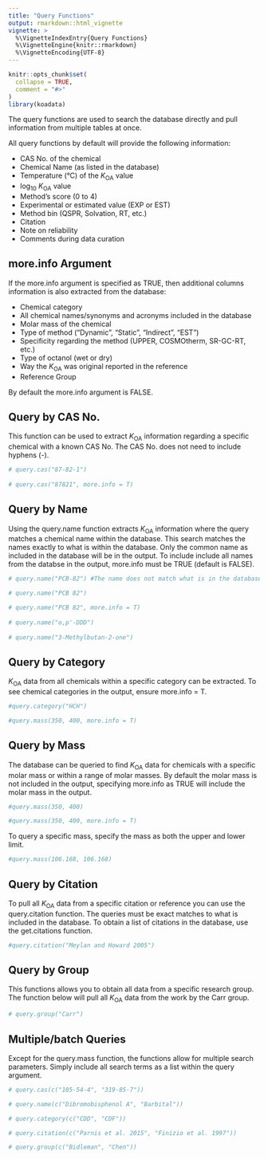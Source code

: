 ```yaml
---
title: "Query Functions"
output: rmarkdown::html_vignette
vignette: >
  %\VignetteIndexEntry{Query Functions}
  %\VignetteEngine{knitr::rmarkdown}
  %\VignetteEncoding{UTF-8}
---
```


```r
knitr::opts_chunk$set(
  collapse = TRUE,
  comment = "#>"
)
library(koadata) 
```

The query functions are used to search the database directly and pull information from multiple tables at once. 

All query functions by default will provide the following information:

* CAS No. of the chemical
* Chemical Name (as listed in the database)
* Temperature (°C) of the *K*~OA~ value
* log~10~ *K*~OA~ value
* Method's score (0 to 4)
* Experimental or estimated value (EXP or EST)
* Method bin (QSPR, Solvation, RT, etc.)
* Citation
* Note on reliability
* Comments during data curation

## more.info Argument

If the more.info argument is specified as TRUE, then additional columns information is also extracted from the database:

* Chemical category
* All chemical names/synonyms and acronyms included in the database
* Molar mass of the chemical
* Type of method ("Dynamic", "Static", "Indirect", "EST")
* Specificity regarding the method (UPPER, COSMOtherm, SR-GC-RT, etc.)
* Type of octanol (wet or dry)
* Way the *K*~OA~ was original reported in the reference
* Reference Group

By default the more.info argument is FALSE.

## Query by CAS No.

This function can be used to extract *K*~OA~ information regarding a specific chemical with a known CAS No. The CAS No. does not need to include hyphens (-).

```r
# query.cas("87-82-1")
 
# query.cas("87821", more.info = T)
```

## Query by Name

Using the query.name function extracts *K*~OA~ information where the query matches a chemical name within the database. This search matches the names exactly to what is within the database. Only the common name as included in the database will be in the output. To include include all names from the databse in the output, more.info must be TRUE (default is FALSE).

```r

# query.name("PCB-82") #The name does not match what is in the database.

# query.name("PCB 82")

# query.name("PCB 82", more.info = T)
 
# query.name("o,p'-DDD")
 
# query.name("3-Methylbutan-2-one")
```

## Query by Category

*K*~OA~ data from all chemicals within a specific category can be extracted. To see chemical categories in the output, ensure more.info = T.

```r
#query.category("HCH")

#query.mass(350, 400, more.info = T)
```


## Query by Mass

The database can be queried to find *K*~OA~ data for chemicals with a specific molar mass or within a range of molar masses. By default the molar mass is not included in the output, specifying more.info as TRUE will include the molar mass in the output.

```r
#query.mass(350, 400)

#query.mass(350, 400, more.info = T)
```

To query a specific mass, specify the mass as both the upper and lower limit.

``` r
#query.mass(106.168, 106.168)
```

## Query by Citation

To pull all *K*~OA~ data from a specific citation or reference you can use the query.citation function. The queries must be exact matches to what is included in the database. To obtain a list of citations in the database, use the get.citations function.

```r
#query.citation("Meylan and Howard 2005")
```


## Query by Group

This functions allows you to obtain all data from a specific research group. The function below will pull all *K*~OA~ data from the work by the Carr group.

```r
# query.group("Carr")
```


## Multiple/batch Queries

Except for the query.mass function, the functions allow for multiple search parameters. Simply include all search terms as a list within the query argument.

```r
# query.cas(c("105-54-4", "319-85-7"))

# query.name(c("Dibromobisphenol A", "Barbital"))

# query.category(c("CDD", "CDF"))

# query.citation(c("Parnis et al. 2015", "Finizio et al. 1997"))

# query.group(c("Bidleman", "Chen"))
```

